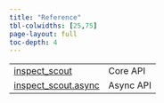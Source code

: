 ```yaml
---
title: "Reference"
tbl-colwidths: [25,75]
page-layout: full
toc-depth: 4
---
```


|  |  |
|----|----|
| [inspect_scout](inspect_scout.qmd) | Core API |
| [inspect_scout.async](inspect_scout.async.qmd) | Async API |